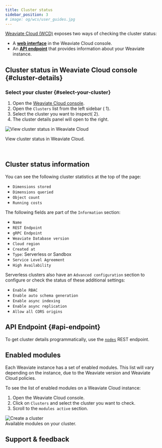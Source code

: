 ```yaml
---
title: Cluster status
sidebar_position: 3
# image: og/wcs/user_guides.jpg
---
```


[Weaviate Cloud (WCD)](https://console.weaviate.cloud/) exposes two ways of checking the cluster status:
- A **[web interface](#cluster-details)** in the Weaviate Cloud console.
- An **[API endpoint](#api-endpoint)** that provides information about your Weaviate instance.

## Cluster status in Weaviate Cloud console {#cluster-details}

### Select your cluster {#select-your-cluster}


<ol>
  <li>
    Open the <a href="https://console.weaviate.cloud">Weaviate Cloud console</a>.
  </li>
  <li>
    Open the <code>Clusters</code> list from the left sidebar (
    <span class="callout">1</span>).
  </li>
  <li>
    Select the cluster you want to inspect(
    <span class="callout">2</span>).
  </li>
  <li>The cluster details panel will open to the right.</li>
</ol>

<div class="row">
  <div class="card">
    <div class="card__image">
      <img src={ClusterDetails} alt="View cluster status in Weaviate Cloud" />
    </div>
    <div class="card__body">
      <p>View cluster status in Weaviate Cloud.</p>
    </div>
  </div>
</div>
<br />

## Cluster status information

You can see the following cluster statistics at the top of the page:

- `Dimensions stored`
- `Dimensions queried`
- `Object count`
- `Running costs`

The following fields are part of the `Information` section:

- `Name`
- `REST Endpoint`
- `gRPC Endpoint`
- `Weaviate Database version`
- `Cloud region`
- `Created at`
- `Type`: Serverless or Sandbox
- `Service Level Agreement`
- `High Availability`

Serverless clusters also have an `Advanced configuration` section to configure or check the status of these additional settings:

- `Enable RBAC`
- `Enable auto schema generation`
- `Enable async indexing`
- `Enable async replication`
- `Allow all CORS origins`

## API Endpoint {#api-endpoint}

To get cluster details programmatically, use the [`nodes`](/docs/weaviate/config-refs/nodes.md) REST endpoint.


<APIOutputs />

## Enabled modules

Each Weaviate instance has a set of enabled modules. This list will vary depending on the instance, due to the Weaviate version and Weaviate Cloud policies.

To see the list of enabled modules on a Weaviate Cloud instance:


<div class="row">
  <div class="col col--4">
    <ol>
      <li>Open the Weaviate Cloud console.</li>
      <li>
        Click on <code>Clusters</code> and select the cluster you want to check.
      </li>
      <li>
        Scroll to the <code>modules active</code> section.
      </li>
    </ol>
  </div>
  <div class="col col--8">
    <div class="card">
      <div class="card__image">
        <img src={ClusterStatusModules} alt="Create a cluster" />
      </div>
      <div class="card__body">Available modules on your cluster.</div>
    </div>
  </div>
</div>

## Support & feedback


<SupportAndTrouble />
